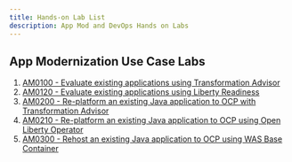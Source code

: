 ```yaml
---
title: Hands-on Lab List
description: App Mod and DevOps Hands on Labs
---
```



## App Modernization Use Case Labs

1. [AM0100 - Evaluate existing applications using Transformation Advisor](/labs/appmod-labs/am0100-evaluation/)
2. [AM0120 - Evaluate existing applications using Liberty Readiness](/labs/appmod-labs/am0120-evaluation/)
3. [AM0200 - Re-platform an existing Java application to OCP with Transformation Advisor](/labs/appmod-labs/am0200-replatform/)
4. [AM0210 - Re-platform an existing Java application to OCP using Open Liberty Operator](/labs/appmod-labs/am0210-replatform/)
5. [AM0300 - Rehost an existing Java application to OCP using WAS Base Container](/labs/appmod-labs/am0300-rehost/)
